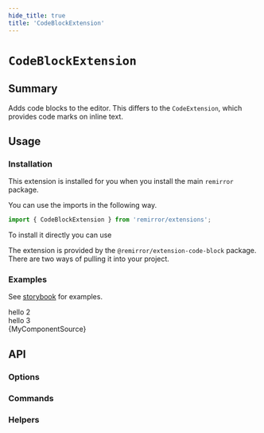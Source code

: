 ```yaml
---
hide_title: true
title: 'CodeBlockExtension'
---
```



# `CodeBlockExtension`

## Summary

Adds code blocks to the editor. This differs to the `CodeExtension`, which provides code marks on inline text.

## Usage

### Installation

This extension is installed for you when you install the main `remirror` package.

You can use the imports in the following way.

```ts
import { CodeBlockExtension } from 'remirror/extensions';
```

To install it directly you can use

The extension is provided by the `@remirror/extension-code-block` package. There are two ways of pulling it into your project.

### Examples

See [storybook](https://remirror.vercel.app/?path=/story/extensions-codeblock--basic) for examples.

<div> hello 2 </div>
<Basic />
<div> hello 3 </div>

<CodeBlock className='language-jsx' title='/src/myComponent'>
  {MyComponentSource}
</CodeBlock>

## API

### Options

### Commands

### Helpers
